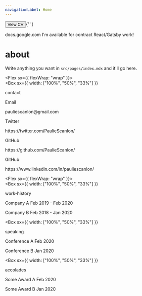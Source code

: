```yaml
---
navigationLabel: Home
---
```


<Button as='a' variant='success'>View CV</Button>{' '}
<Link href='https://docs.google.com/document/d/10Z8w-099fRjVB1zA1Y9F3zVWtW1RfIxnOTIyrYn0HcY/edit'>docs.google.com</Link>
<Divider />

<Alert variant='success'>
  I'm available for contract React/Gatsby work!
</Alert>
<Divider />
<Divider />

# about

Write anything you want in `src/pages/index.mdx` and it'll go here.

<Divider />

<Flex sx={{ flexWrap: "wrap" }}>  
  <Box
    sx={{
      width: ["100%", "50%", "33%"]
    }}
  >          
  <Heading variant='styles.h1'>contact</Heading>

  <Heading variant='styles.h2'>Email</Heading>
  <Link href='mailto:pauliescanlon@gmail.com' variant='styles.a'>pauliescanlon@gmail.com</Link>
  <Divider />

  <Heading variant='styles.h2'>Twitter</Heading>
  <Link href='https://twitter.com/PaulieScanlon/' variant='styles.a'>https://twitter.com/PaulieScanlon/</Link>
  <Divider />

  <Heading variant='styles.h2'>GitHub</Heading>
  <Link href='https://github.com/PaulieScanlon/' variant='styles.a'>https://github.com/PaulieScanlon/</Link>
  <Divider />

  <Heading variant='styles.h2'>GitHub</Heading>
  <Link href='https://www.linkedin.com/in/pauliescanlon/' variant='styles.a'>https://www.linkedin.com/in/pauliescanlon/</Link>
  <Divider />

  </Box>
</Flex>

<Divider />

<Flex sx={{ flexWrap: "wrap" }}>  
  <Box
    sx={{
      width: ["100%", "50%", "33%"]
    }}
  >          
  <Heading variant='styles.h1'>work-history</Heading>

  <Text>Company A</Text>
  <Text variant='text.muted'>Feb 2019 - Feb 2020</Text>
  <Divider />

  <Text>Company B</Text>
  <Text variant='text.muted'>Feb 2018 - Jan 2020</Text>
  <Divider />
  <Divider />
  </Box>

  <Box
    sx={{
      width: ["100%", "50%", "33%"]
    }}
  >          
  <Heading variant='styles.h1'>speaking</Heading>

  <Text>Conference A</Text>
  <Text variant='text.muted'>Feb 2020</Text>
  <Divider />

  <Text>Conference B</Text>
  <Text variant='text.muted'>Jan 2020</Text>
  <Divider />
  <Divider />
  </Box>



  <Box
    sx={{
      width: ["100%", "50%", "33%"]
    }}
  >          
  <Heading variant='styles.h1'>accolades</Heading>

  <Text>Some Award A</Text>
  <Text variant='text.muted'>Feb 2020</Text>
  <Divider />

  <Text>Some Award B</Text>
  <Text variant='text.muted'>Jan 2020</Text>
  <Divider />
  <Divider />
  </Box>

</Flex>